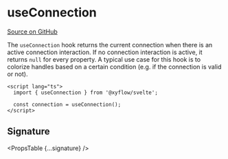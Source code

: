 

# useConnection

[Source on GitHub](https://github.com/wbkd/react-flow/blob/78169c992bf95a5dbc9bccbdc2a07725a307e2c3/packages/svelte/src/lib/hooks/useConnection.ts)

The `useConnection` hook returns the current connection when there is an active connection interaction. If no connection interaction is active, it returns `null` for every property. A typical use case for this hook is to colorize handles based on a certain condition (e.g. if the connection is valid or not).

```svelte
<script lang="ts">
  import { useConnection } from '@xyflow/svelte';

  const connection = useConnection();
</script>
```

## Signature

<PropsTable {...signature} />
